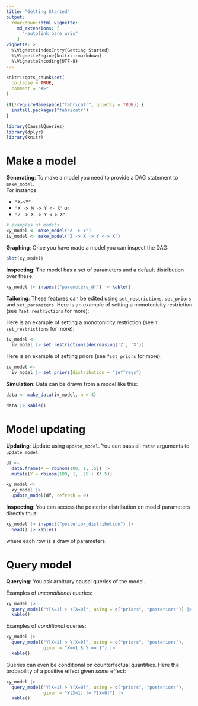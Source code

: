 ```yaml
---
title: "Getting Started"
output: 
  rmarkdown::html_vignette:
    md_extensions: [ 
      "-autolink_bare_uris" 
    ]
vignette: >
  %\VignetteIndexEntry{Getting Started}
  %\VignetteEngine{knitr::rmarkdown}
  %\VignetteEncoding{UTF-8}
---
```


```r
knitr::opts_chunk$set(
  collapse = TRUE,
  comment = "#>"
)

```

```r
if(!requireNamespace("fabricatr", quietly = TRUE)) {
  install.packages("fabricatr")
}

library(CausalQueries)
library(dplyr)
library(knitr)
```

# Make a model


**Generating**: To make a model you need to provide a DAG statement to `make_model`.  
For instance 

* `"X->Y"`
*  `"X -> M -> Y <- X"` or  
* `"Z -> X -> Y <-> X"`. 

```r
# examples of models
xy_model <- make_model("X -> Y")
iv_model <- make_model("Z -> X -> Y <-> X")

```

**Graphing**: Once you have made a model you can inspect the DAG:

```r
plot(xy_model)
```

**Inspecting**: The model has a set of parameters and a default distribution over these.


```r
xy_model |> inspect("parameters_df") |> kable()
```

**Tailoring**: These features can be edited using `set_restrictions`, `set_priors` and `set_parameters`.
Here is an example of setting a monotonicity restriction  (see `?set_restrictions` for more):

Here is an example of setting a monotonicity restriction  (see `?set_restrictions` for more): 

```r
iv_model <- 
  iv_model |> set_restrictions(decreasing('Z', 'X'))
```

Here is an example of setting priors (see `?set_priors` for more): 

```r
iv_model <- 
  iv_model |> set_priors(distribution = "jeffreys")
```

**Simulation**: Data can be drawn from a model like this:

```r
data <- make_data(iv_model, n = 4) 

data |> kable()

```

# Model updating

**Updating**: Update using `update_model`. You can pass all `rstan` arguments to `update_model`.

```r
df <- 
  data.frame(X = rbinom(100, 1, .5)) |>
  mutate(Y = rbinom(100, 1, .25 + X*.5))

xy_model <- 
  xy_model |> 
  update_model(df, refresh = 0)
```

**Inspecting**: You can access the posterior distribution on model parameters directly thus:

```r

xy_model |> inspect("posterior_distribution") |> 
  head() |> kable()

```

where each row is a draw of parameters.

# Query model

**Querying**: You ask arbitrary causal queries of the model. 

Examples of *unconditional* queries:

```r
xy_model |> 
  query_model("Y[X=1] > Y[X=0]", using = c("priors", "posteriors")) |>
  kable()
```

Examples of *conditional* queries:

```r
xy_model |> 
  query_model("Y[X=1] > Y[X=0]", using = c("priors", "posteriors"),
              given = "X==1 & Y == 1") |>
  kable()
```

Queries can even be conditional on counterfactual quantities. Here the probability of a positive effect given *some* effect:

```r
xy_model |> 
  query_model("Y[X=1] > Y[X=0]", using = c("priors", "posteriors"),
              given = "Y[X=1] != Y[X=0]") |>
  kable()
```
